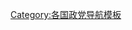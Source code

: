 {{Navbox
|name = 巴西政党
|title = {{flagicon|Brazil}} [[巴西政党列表|巴西政党]] 
|listclass = hlist
|group1= [[众议院 (巴西)|众议院]]<br>(513)
|list1 =
* [[社会自由党 (巴西)|社会自由党]] (53)
* [[劳工党 (巴西)|劳工党]] (52)
* [[自由党 (巴西)|自由党]] (42)
* [[进步党 (巴西)|进步党]] (40)
* [[社会民主党 (巴西)|社会民主党]] (35)
* [[巴西民主运动]] (34)
* [[巴西社会民主党]] (32)
* [[共和党 (巴西)|共和党]] (32)
* [[巴西社会党]] (30)
* [[民主党 (巴西)|民主党]] (29)
* [[民主工党 (巴西)|民主工党]] (26)
* [[团结 (巴西)|团结]] (14)
* [[社会秩序共和党]] (11)
* [[巴西工党]] (11)
* [[社会主义和自由党 (巴西)|社会主义和自由党]] (10)
* [[我们能 (巴西)|我们能]] (10)
* [[社会基督教党]] (10)
* [[前进 (巴西)|前进]] (8)
* [[新党 (巴西)|新党]] (8)
* [[公民权 (政党)|公民权]] (7)
* [[巴西共产党]] (7)
* [[爱国者 (政党)|爱国者]] (6)
* [[绿党 (巴西)|绿党]] (4)
* [[可持续网络]] (1)
* [[无党籍]] (1)

|group2 = [[联邦参议院]]<br>(81)
|list2 =
* [[巴西民主运动]] (15)
* [[社会民主党 (巴西)|社会民主党]] (11)
* [[我们能 (巴西)|我们能]] (9)
* [[进步党 (巴西)|进步党]] (7)
* [[巴西社会民主党]] (7)
* [[民主党 (巴西)|民主党]] (6)
* [[劳工党 (巴西)|劳工党]] (6)
* [[自由党 (巴西)|自由党]] (4)
* [[民主工党 (巴西)|民主工党]] (3)
* [[社会秩序共和党]] (3)
* [[公民权 (政党)|公民权]] (2)
* [[社会自由党 (巴西)|社会自由党]] (2)
* [[可持续网络]] (2)
* [[共和党 (巴西)|共和党]] (2)
* [[巴西社会党]] (1)
* [[社会基督教党]] (1)

|group3 = 其他注册政党
|list3 =
* [[巴西的共产党 (1992年)|巴西的共产党]]
* [[巴西劳工革新党]]
* [[基督教民主]]
* [[基督教工黨]]
* [[工人事业党]] 
* [[巴西妇女党]]
* [[国家动员党]]
* [[人民团结 (巴西)|人民团结]]
* [[统一工人社会党 (巴西)|统一工人社会党]]

|group4 = 未注册政党
|list4 =
*[[为了巴西联盟]]
*[[人文主义党 (巴西)|人文主义党]]
*[[自由意志主义者 (巴西)|自由意志主义者]]
*[[巴西海盗党]]
*[[革命共产党 (巴西)|革命共产党]]

|belowclass = hlist
|below = 
* [[Portal:Politics|政治专题]]
* [[巴西政治]]
}}<noinclude>
[[Category:巴西政党| ]]
[[Category:各国政党导航模板]]
</noinclude>